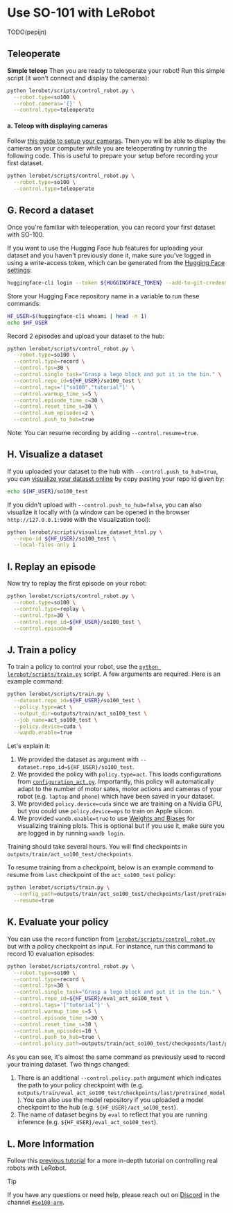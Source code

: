 # Use SO-101 with LeRobot

TODO(pepijn)

## Teleoperate

**Simple teleop**
Then you are ready to teleoperate your robot! Run this simple script (it won't connect and display the cameras):
```bash
python lerobot/scripts/control_robot.py \
  --robot.type=so100 \
  --robot.cameras='{}' \
  --control.type=teleoperate
```

#### a. Teleop with displaying cameras
Follow [this guide to setup your cameras](https://github.com/huggingface/lerobot/blob/main/examples/7_get_started_with_real_robot.md#c-add-your-cameras-with-opencvcamera). Then you will be able to display the cameras on your computer while you are teleoperating by running the following code. This is useful to prepare your setup before recording your first dataset.
```bash
python lerobot/scripts/control_robot.py \
  --robot.type=so100 \
  --control.type=teleoperate
```

## G. Record a dataset

Once you're familiar with teleoperation, you can record your first dataset with SO-100.

If you want to use the Hugging Face hub features for uploading your dataset and you haven't previously done it, make sure you've logged in using a write-access token, which can be generated from the [Hugging Face settings](https://huggingface.co/settings/tokens):
```bash
huggingface-cli login --token ${HUGGINGFACE_TOKEN} --add-to-git-credential
```

Store your Hugging Face repository name in a variable to run these commands:
```bash
HF_USER=$(huggingface-cli whoami | head -n 1)
echo $HF_USER
```

Record 2 episodes and upload your dataset to the hub:
```bash
python lerobot/scripts/control_robot.py \
  --robot.type=so100 \
  --control.type=record \
  --control.fps=30 \
  --control.single_task="Grasp a lego block and put it in the bin." \
  --control.repo_id=${HF_USER}/so100_test \
  --control.tags='["so100","tutorial"]' \
  --control.warmup_time_s=5 \
  --control.episode_time_s=30 \
  --control.reset_time_s=30 \
  --control.num_episodes=2 \
  --control.push_to_hub=true
```

Note: You can resume recording by adding `--control.resume=true`.

## H. Visualize a dataset

If you uploaded your dataset to the hub with `--control.push_to_hub=true`, you can [visualize your dataset online](https://huggingface.co/spaces/lerobot/visualize_dataset) by copy pasting your repo id given by:
```bash
echo ${HF_USER}/so100_test
```

If you didn't upload with `--control.push_to_hub=false`, you can also visualize it locally with (a window can be opened in the browser `http://127.0.0.1:9090` with the visualization tool):
```bash
python lerobot/scripts/visualize_dataset_html.py \
  --repo-id ${HF_USER}/so100_test \
  --local-files-only 1
```

## I. Replay an episode

Now try to replay the first episode on your robot:
```bash
python lerobot/scripts/control_robot.py \
  --robot.type=so100 \
  --control.type=replay \
  --control.fps=30 \
  --control.repo_id=${HF_USER}/so100_test \
  --control.episode=0
```

## J. Train a policy

To train a policy to control your robot, use the [`python lerobot/scripts/train.py`](../lerobot/scripts/train.py) script. A few arguments are required. Here is an example command:
```bash
python lerobot/scripts/train.py \
  --dataset.repo_id=${HF_USER}/so100_test \
  --policy.type=act \
  --output_dir=outputs/train/act_so100_test \
  --job_name=act_so100_test \
  --policy.device=cuda \
  --wandb.enable=true
```

Let's explain it:
1. We provided the dataset as argument with `--dataset.repo_id=${HF_USER}/so100_test`.
2. We provided the policy with `policy.type=act`. This loads configurations from [`configuration_act.py`](../lerobot/common/policies/act/configuration_act.py). Importantly, this policy will automatically adapt to the number of motor sates, motor actions and cameras of your robot (e.g. `laptop` and `phone`) which have been saved in your dataset.
4. We provided `policy.device=cuda` since we are training on a Nvidia GPU, but you could use `policy.device=mps` to train on Apple silicon.
5. We provided `wandb.enable=true` to use [Weights and Biases](https://docs.wandb.ai/quickstart) for visualizing training plots. This is optional but if you use it, make sure you are logged in by running `wandb login`.

Training should take several hours. You will find checkpoints in `outputs/train/act_so100_test/checkpoints`.

To resume training from a checkpoint, below is an example command to resume from `last` checkpoint of the `act_so100_test` policy:
```bash
python lerobot/scripts/train.py \
  --config_path=outputs/train/act_so100_test/checkpoints/last/pretrained_model/train_config.json \
  --resume=true
```

## K. Evaluate your policy

You can use the `record` function from [`lerobot/scripts/control_robot.py`](../lerobot/scripts/control_robot.py) but with a policy checkpoint as input. For instance, run this command to record 10 evaluation episodes:
```bash
python lerobot/scripts/control_robot.py \
  --robot.type=so100 \
  --control.type=record \
  --control.fps=30 \
  --control.single_task="Grasp a lego block and put it in the bin." \
  --control.repo_id=${HF_USER}/eval_act_so100_test \
  --control.tags='["tutorial"]' \
  --control.warmup_time_s=5 \
  --control.episode_time_s=30 \
  --control.reset_time_s=30 \
  --control.num_episodes=10 \
  --control.push_to_hub=true \
  --control.policy.path=outputs/train/act_so100_test/checkpoints/last/pretrained_model
```

As you can see, it's almost the same command as previously used to record your training dataset. Two things changed:
1. There is an additional `--control.policy.path` argument which indicates the path to your policy checkpoint with  (e.g. `outputs/train/eval_act_so100_test/checkpoints/last/pretrained_model`). You can also use the model repository if you uploaded a model checkpoint to the hub (e.g. `${HF_USER}/act_so100_test`).
2. The name of dataset begins by `eval` to reflect that you are running inference (e.g. `${HF_USER}/eval_act_so100_test`).

## L. More Information

Follow this [previous tutorial](https://github.com/huggingface/lerobot/blob/main/examples/7_get_started_with_real_robot.md#4-train-a-policy-on-your-data) for a more in-depth tutorial on controlling real robots with LeRobot.

> [!TIP]
>  If you have any questions or need help, please reach out on [Discord](https://discord.com/invite/s3KuuzsPFb) in the channel [`#so100-arm`](https://discord.com/channels/1216765309076115607/1237741463832363039).
